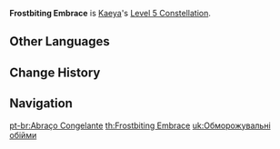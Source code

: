 {{Constellation Infobox
|image       = Constellation Frostbiting Embrace.png
|description = Increases the Level of [[Glacial Waltz]] by 3.<br />Maximum upgrade level is 15.
|level       = 5
|character   = Kaeya
|utility1    = Talent Level Increase
|utility2    = Elemental Burst Level Increase
}}
'''Frostbiting Embrace''' is [[Kaeya]]'s [[Level 5 Constellation]].
<!--
==Gameplay Notes==
-->

==Other Languages==
{{Other Languages
|en      = Frostbiting Embrace
|zhs     = 至冷的拥抱
|zhs_rm  = Zhì lěng de yǒngbào
|zht     = 至冷的擁抱
|zht_rm  = Zhì lěng de yǒngbào
|zh_tl   = Extremely Cold Embrace
|ja      = 冷たい抱擁
|ja_rm   = Tsumetai Houyou
|ja_tl   = Icy Embrace
|ko      = 차가운 포옹
|ko_rm   = Chaga'un Po'ong
|ko_tl   = Cold Hug
|es      = Abrazo helado
|es_tl   = Frozen Hug
|fr      = Étreinte glaciale
|fr_tl   = Glacial Embrace
|ru      = Объятья холода
|ru_tl   = The Cold's Embrace
|th      = Frostbiting Embrace
|vi      = Cái Ôm Lạnh Giá
|vi_tl   = The Cold Embrace
|de      = Frostige Umarmung
|de_tl   = Frost-like Hug
|id      = Frostbiting Embrace
|pt      = Abraço Congelante
|pt_tl   = Freezing Hug
}}

==Change History==
{{Change History|1.0}}

==Navigation==
{{Talent Navbox|Kaeya}}
[[pt-br:Abraço Congelante]]
[[th:Frostbiting Embrace]]
[[uk:Обморожувальні обійми]]